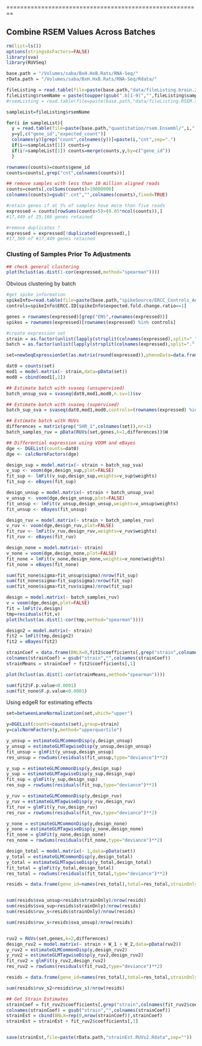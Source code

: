 ========================================================

Combine RSEM Values Across Batches
----------------------------------

```r
rm(list=ls())
options(stringsAsFactors=FALSE)
library(sva)
library(RUVSeq)

base.path = "/Volumes/saba/BxH.HxB.Rats/RNA-Seq/"
rData.path = "/Volumes/saba/BxH.HxB.Rats/RNA-Seq/Rdata/"

fileListing = read.table(file=paste(base.path,"data/fileListing.brain.26Jan15.txt",sep=""),sep="\t",header=TRUE)
fileListing$rsemName = paste(toupper(gsub(".b[1-9]","",fileListing$sampleName)),".b",fileListing$batch,sep="")
#rsemListing = read.table(file=paste(base.path,"data/fileListing.RSEM.txt",sep=""),sep="\t",header=FALSE)

sampleList=fileListing$rsemName

for(i in sampleList){
  y = read.table(file=paste(base.path,"quantitation/rsem.Ensembl/",i,".genes.results",sep=""),sep="\t",header=TRUE)
  y=y[,c("gene_id","expected_count")]
  colnames(y)[grep("count",colnames(y))]=paste(i,"cnt",sep=".")
  if(i==sampleList[1]) counts=y
  if(i!=sampleList[1]) counts=merge(counts,y,by=c("gene_id"))
  }

rownames(counts)=counts$gene_id
counts=counts[,grep("cnt",colnames(counts))]

## remove samples with less than 10 million aligned reads
counts=counts[,colSums(counts)>10000000]
colnames(counts)=gsub(".cnt","",colnames(counts),fixed=TRUE)

#retain genes if at 5% of samples have more than five reads
expressed = counts[rowSums(counts>5)>(0.05*ncol(counts)),]
#17,449 of 25,169 genes retained

#remove duplicates ?
expressed = expressed[!duplicated(expressed),]
#17,369 of #17,449 genes retained
```

### Clusting of Samples Prior To Adjustments

```r
## check general clustering
plot(hclust(as.dist(1-cor(expressed,method="spearman"))))
```
Obvious clustering by batch

```r
#get spike information
spikeInfo=read.table(file=paste(base.path,"spikeSource/ERCC_Controls_Analysis.txt",sep=""),sep="\t",header=TRUE)
controls=spikeInfo$ERCC.ID[spikeInfo$expected.fold.change.ratio==1]

genes = rownames(expressed)[grep("ENS",rownames(expressed))]
spikes = rownames(expressed)[rownames(expressed) %in% controls]

#create expression set
strain = as.factor(unlist(lapply(strsplit(colnames(expressed),split="_",fixed=TRUE),function(a) a[1])))
batch = as.factor(unlist(lapply(strsplit(colnames(expressed),split=".",fixed=TRUE),function(a) a[2])))

set=newSeqExpressionSet(as.matrix(round(expressed)),phenoData=data.frame(strain,batch,row.names=colnames(expressed)))

dat0 = counts(set)
mod1 = model.matrix(~ strain,data=pData(set))
mod0 = cbind(mod1[,1])

## Estimate batch with svaseq (unsupervised)
batch_unsup_sva = svaseq(dat0,mod1,mod0,n.sv=1)$sv

## Estimate batch with svaseq (supervised)
batch_sup_sva = svaseq(dat0,mod1,mod0,controls=(rownames(expressed) %in% controls),n.sv=1)$sv

## Estimate batch with RUVs
differences = matrix(grep("SHR_1",colnames(set)),nr=1)
batch_samples_ruv = pData(RUVs(set,genes,k=1,differences))$W

## Differential expression using VOOM and eBayes
dge <- DGEList(counts=dat0)
dge <- calcNormFactors(dge)

design_sup = model.matrix(~ strain + batch_sup_sva)
v_sup <- voom(dge,design_sup,plot=FALSE)
fit_sup <- lmFit(v_sup,design_sup,weights=v_sup$weights)
fit_sup <- eBayes(fit_sup)

design_unsup = model.matrix(~ strain + batch_unsup_sva)
v_unsup <- voom(dge,design_unsup,plot=FALSE)
fit_unsup <- lmFit(v_unsup,design_unsup,weights=v_unsup$weights)
fit_unsup <- eBayes(fit_unsup)

design_ruv = model.matrix(~ strain + batch_samples_ruv)
v_ruv <- voom(dge,design_ruv,plot=FALSE)
fit_ruv <- lmFit(v_ruv,design_ruv,weights=v_ruv$weights)
fit_ruv <- eBayes(fit_ruv)

design_none = model.matrix(~ strain)
v_none = voom(dge,design_none,plot=FALSE)
fit_none = lmFit(v_none,design_none,weights=v_none$weights)
fit_none = eBayes(fit_none)

sum(fit_none$sigma>fit_unsup$sigma)/nrow(fit_sup)
sum(fit_none$sigma>fit_sup$sigma)/nrow(fit_sup)
sum(fit_none$sigma>fit_ruv$sigma)/nrow(fit_sup)
```


```r
design = model.matrix(~ batch_samples_ruv)
v = voom(dge,design,plot=FALSE)
fit = lmFit(v,design)
tmp=residuals(fit,v)
plot(hclust(as.dist(1-cor(tmp,method="spearman"))))

design2 = model.matrix(~ strain)
fit2 = lmFit(tmp,design2)
fit2 = eBayes(fit2)

strainCoef = data.frame(BNLX=0,fit2$coefficients[,grep("strain",colnames(fit2$coefficients))])
colnames(strainCoef) = gsub("strain","",colnames(strainCoef))
strainMeans = strainCoef + fit2$coefficients[,1]

plot(hclust(as.dist(1-cor(strainMeans,method="spearman"))))

sum(fit2$F.p.value<0.0001)
sum(fit_none$F.p.value<0.0001)
```

Using edgeR for estimating effects

```r
set=betweenLaneNormalization(set,which="upper")

y=DGEList(counts=counts(set),group=strain)
y=calcNormFactors(y,method="upperquartile")

y_unsup = estimateGLMCommonDisp(y,design_unsup)
y_unsup = estimateGLMTagwiseDisp(y_unsup,design_unsup)
fit_unsup = glmFit(y_unsup,design_unsup)
res_unsup = rowSums(residuals(fit_unsup,type="deviance")**2)

y_sup = estimateGLMCommonDisp(y,design_sup)
y_sup = estimateGLMTagwiseDisp(y_sup,design_sup)
fit_sup = glmFit(y_sup,design_sup)
res_sup = rowSums(residuals(fit_sup,type="deviance")**2)

y_ruv = estimateGLMCommonDisp(y,design_ruv)
y_ruv = estimateGLMTagwiseDisp(y_ruv,design_ruv)
fit_ruv = glmFit(y_ruv,design_ruv)
res_ruv = rowSums(residuals(fit_ruv,type="deviance")**2)

y_none = estimateGLMCommonDisp(y,design_none)
y_none = estimateGLMTagwiseDisp(y_none,design_none)
fit_none = glmFit(y_none,design_none)
res_none = rowSums(residuals(fit_none,type="deviance")**2)

design_total = model.matrix(~ 1,data=pData(set))
y_total = estimateGLMCommonDisp(y,design_total)
y_total = estimateGLMTagwiseDisp(y_total,design_total)
fit_total = glmFit(y_total,design_total)
res_total = rowSums(residuals(fit_total,type="deviance")**2)

resids = data.frame(gene_id=names(res_total),total=res_total,strainOnly=res_none,sva_unsup=res_unsup,sva_sup=res_sup,ruv_s=res_ruv)


sum(resids$sva_unsup<resids$strainOnly)/nrow(resids)
sum(resids$sva_sup<resids$strainOnly)/nrow(resids)
sum(resids$ruv_s<resids$strainOnly)/nrow(resids)

sum(resids$ruv_s<resids$sva_unsup)/nrow(resids)


ruv2 = RUVs(set,genes,k=2,differences)
design_ruv2 = model.matrix(~ strain + W_1 + W_2,data=pData(ruv2))
y_ruv2 = estimateGLMCommonDisp(y,design_ruv2)
y_ruv2 = estimateGLMTagwiseDisp(y_ruv2,design_ruv2)
fit_ruv2 = glmFit(y_ruv2,design_ruv2)
res_ruv2 = rowSums(residuals(fit_ruv2,type="deviance")**2)

resids = data.frame(gene_id=names(res_total),total=res_total,strainOnly=res_none,sva_unsup=res_unsup,sva_sup=res_sup,ruv_s=res_ruv,ruv_s2=res_ruv2)

sum(resids$ruv_s2<resids$ruv_s)/nrow(resids)

## Get Strain Estimates
strainCoef = fit_ruv2$coefficients[,grep("strain",colnames(fit_ruv2$coefficients))]
colnames(strainCoef) = gsub("strain","",colnames(strainCoef)) 
strainEst = cbind(BNLX=rep(0,nrow(strainCoef)),strainCoef)
strainEst = strainEst + fit_ruv2$coefficients[,1]


save(strainEst,file=paste(rData.path,"strainEst.RUVs2.Rdata",sep=""))
```




